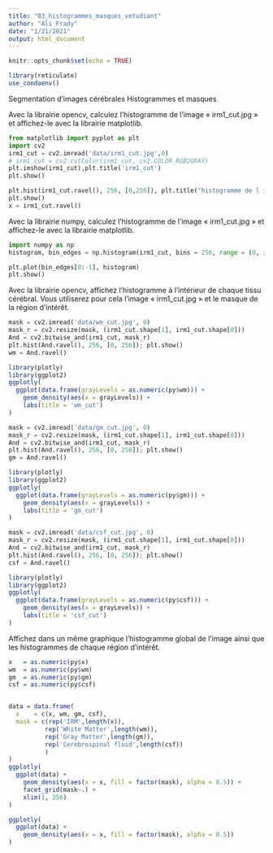 ```yaml
---
title: "03_histogrammes_masques_vetudiant"
author: "Ali Frady"
date: "1/21/2021"
output: html_document
---
```


```r
knitr::opts_chunk$set(echo = TRUE)
```

```r
library(reticulate)
use_condaenv()
```

Segmentation d'images cérébrales
Histogrammes et masques

Avec la librairie opencv, calculez l’histogramme de l’image « irm1_cut.jpg » et affichez-le avec la librairie matplotlib.

```python
from matplotlib import pyplot as plt
import cv2
irm1_cut = cv2.imread('data/irm1_cut.jpg',0)
# irm1_cut = cv2.cvtColor(irm1_cut, cv2.COLOR_RGB2GRAY)
plt.imshow(irm1_cut),plt.title('irm1_cut') 
plt.show()
```



```python
plt.hist(irm1_cut.ravel(), 256, [0,256]), plt.title("histogramme de l image irm1_cut.jpg") 
plt.show()
x = irm1_cut.ravel()
```
Avec la librairie numpy, calculez l’histogramme de l’image « irm1_cut.jpg » et affichez-le avec la librairie matplotlib.

```python
import numpy as np
histogram, bin_edges = np.histogram(irm1_cut, bins = 256, range = (0, 256))

plt.plot(bin_edges[0:-1], histogram)
plt.show()
```



Avec la librairie opencv, affichez l’histogramme à l’intérieur de chaque tissu cérébral. Vous utiliserez pour cela l’image « irm1_cut.jpg » et le masque de la région d’intérêt.



```python
mask = cv2.imread('data/wm_cut.jpg', 0)
mask_r = cv2.resize(mask, (irm1_cut.shape[1], irm1_cut.shape[0]))
And = cv2.bitwise_and(irm1_cut, mask_r)
plt.hist(And.ravel(), 256, [0, 256]); plt.show()
wm = And.ravel()
```
```r
library(plotly)
library(ggplot2)
ggplotly(
  ggplot(data.frame(grayLevels = as.numeric(py$wm))) +
    geom_density(aes(x = grayLevels)) +
    labs(title = 'wm_cut')
)
```

```python
mask = cv2.imread('data/gm_cut.jpg', 0)
mask_r = cv2.resize(mask, (irm1_cut.shape[1], irm1_cut.shape[0]))
And = cv2.bitwise_and(irm1_cut, mask_r)
plt.hist(And.ravel(), 256, [0, 256]); plt.show()
gm = And.ravel()
```


```r
library(plotly)
library(ggplot2)
ggplotly(
  ggplot(data.frame(grayLevels = as.numeric(py$gm))) +
    geom_density(aes(x = grayLevels)) +
    labs(title = 'gm_cut')
)
```


```python
mask = cv2.imread('data/csf_cut.jpg', 0)
mask_r = cv2.resize(mask, (irm1_cut.shape[1], irm1_cut.shape[0]))
And = cv2.bitwise_and(irm1_cut, mask_r)
plt.hist(And.ravel(), 256, [0, 256]); plt.show()
csf = And.ravel()
```




```r
library(plotly)
library(ggplot2)
ggplotly(
  ggplot(data.frame(grayLevels = as.numeric(py$csf))) +
    geom_density(aes(x = grayLevels)) +
    labs(title = 'csf_cut')
)
```



Affichez dans un même graphique l’histogramme global de l’image ainsi que les histogrammes de chaque région d’intérêt.

```r
x   = as.numeric(py$x)
wm  = as.numeric(py$wm)
gm  = as.numeric(py$gm)
csf = as.numeric(py$csf)


data = data.frame(
  x    = c(x, wm, gm, csf),
  mask = c(rep('IRM',length(x)),
          rep('White Matter',length(wm)),
          rep('Gray Matter',length(gm)),
          rep('Cerebrospinal fluid',length(csf))
          )
)
ggplotly(
  ggplot(data) +
    geom_density(aes(x = x, fill = factor(mask), alpha = 0.5)) +
    facet_grid(mask~.) +
    xlim(1, 256)
)

ggplotly(
  ggplot(data) +
    geom_density(aes(x = x, fill = factor(mask), alpha = 0.5))
)
```

